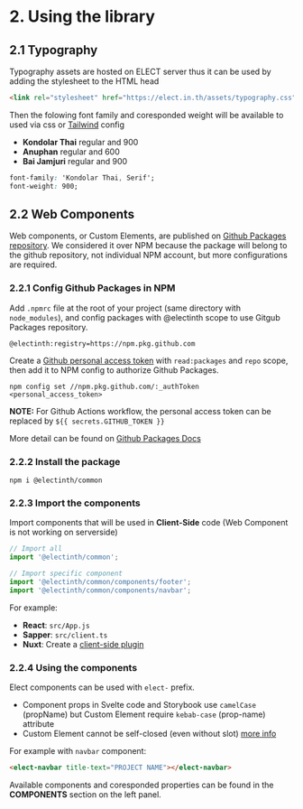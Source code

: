 
<Meta title="Guide/2. Using the library" />

# 2. Using the library

## 2.1 Typography

Typography assets are hosted on ELECT server thus it can be used by adding the stylesheet to the HTML head

```html
<link rel="stylesheet" href="https://elect.in.th/assets/typography.css" />
```

Then the folowing font family and coresponded weight will be available to used via css or [Tailwind](https://tailwindcss.com/) config

- **Kondolar Thai** regular and 900
- **Anuphan** regular and 600
- **Bai Jamjuri** regular and 900

```css
font-family: 'Kondolar Thai, Serif';
font-weight: 900;
```

## 2.2 Web Components

Web components, or Custom Elements, are published on [Github Packages repository](https://github.com/features/packages). We considered it over NPM because the package will belong to the github repository, not individual NPM account, but more configurations are required.

### 2.2.1 Config Github Packages in NPM

Add `.npmrc` file at the root of your project (same directory with `node_modules`), and config packages with @electinth scope to use Gitgub Packages repository.

```
@electinth:registry=https://npm.pkg.github.com
```

Create a [Github personal access token](https://docs.github.com/en/github/authenticating-to-github/creating-a-personal-access-token) with `read:packages` and `repo` scope, then add it to NPM config to authorize Github Packages.

```
npm config set //npm.pkg.github.com/:_authToken <personal_access_token>
```

**NOTE:** For Github Actions workflow, the personal access token can be replaced by `${{ secrets.GITHUB_TOKEN }}`

More detail can be found on [Github Packages Docs](https://docs.github.com/en/packages/guides/configuring-npm-for-use-with-github-packages#installing-a-package)

### 2.2.2 Install the package

```
npm i @electinth/common
```

### 2.2.3 Import the components

Import components that will be used in **Client-Side** code (Web Component is not working on serverside)

```js
// Import all
import '@electinth/common';

// Import specific component
import '@electinth/common/components/footer';
import '@electinth/common/components/navbar';
```

For example:

- **React**: `src/App.js`
- **Sapper**: `src/client.ts`
- **Nuxt**: Create a [client-side plugin](https://nuxtjs.org/docs/2.x/directory-structure/plugins#client-or-server-side-only)

### 2.2.4 Using the components

Elect components can be used with `elect-` prefix.

- Component props in Svelte code and Storybook use `camelCase` (propName) but Custom Element require `kebab-case` (prop-name) attribute
- Custom Element cannot be self-closed (even without slot) [more info](https://stackoverflow.com/questions/45418556/whats-the-reason-behind-not-allowing-self-closing-tag-in-custom-element-in-spec)

For example with `navbar` component:

```html
<elect-navbar title-text="PROJECT NAME"></elect-navbar>
```

Available components and coresponded properties can be found in the **COMPONENTS** section on the left panel.
